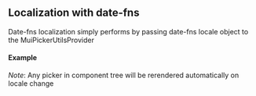 
<PageMeta title="Date-fns localizataion - material-ui-pickers" />

## Localization with date-fns

Date-fns localization simply performs by passing date-fns locale object to the MuiPickerUtilsProvider
<Ad />

#### Example
*Note*: Any picker in component tree will be rerendered automatically on locale change

<Example source={DateFnsExample} />

